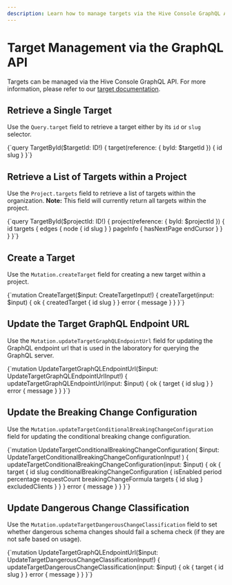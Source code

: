 ```yaml
---
description: Learn how to manage targets via the Hive Console GraphQL API.
---
```


# Target Management via the GraphQL API

Targets can be managed via the Hive Console GraphQL API. For more information, please refer to our
[target documentation](/docs/management/targets).

## Retrieve a Single Target

Use the `Query.target` field to retrieve a target either by its `id` or `slug` selector.

<GraphQLDocumentWithSchema>
{`query TargetById($targetId: ID!) {
  target(reference: { byId: $targetId }) {
    id
    slug
  }
}`}
</GraphQLDocumentWithSchema>

## Retrieve a List of Targets within a Project

Use the `Project.targets` field to retrieve a list of targets within the organization. **Note:**
This field will currently return all targets within the project.

<GraphQLDocumentWithSchema>
{`query TargetById($projectId: ID!) {
  project(reference: { byId: $projectId }) {
    id
    targets {
      edges {
        node {
          id
          slug
        }
      }
      pageInfo {
        hasNextPage
        endCursor
      }
    }
  }
}`}
</GraphQLDocumentWithSchema>

## Create a Target

Use the `Mutation.createTarget` field for creating a new target within a project.

<GraphQLDocumentWithSchema>
{`mutation CreateTarget($input: CreateTargetInput!) {
  createTarget(input: $input) {
    ok {
      createdTarget {
        id
        slug
      }
    }
    error {
      message
    }
  }
}`}
</GraphQLDocumentWithSchema>

## Update the Target GraphQL Endpoint URL

Use the `Mutation.updateTargetGraphQLEndpointUrl` field for updating the GraphQL endpoint url that
is used in the laboratory for querying the GraphQL server.

<GraphQLDocumentWithSchema>
{`mutation UpdateTargetGraphQLEndpointUrl($input: UpdateTargetGraphQLEndpointUrlInput!) {
  updateTargetGraphQLEndpointUrl(input: $input) {
    ok {
      target {
        id
        slug
      }
    }
    error {
      message
    }
  }
}`}
</GraphQLDocumentWithSchema>

## Update the Breaking Change Configuration

Use the `Mutation.updateTargetConditionalBreakingChangeConfiguration` field for updating the
conditional breaking change configuration.

<GraphQLDocumentWithSchema>
{`mutation UpdateTargetConditionalBreakingChangeConfiguration(
  $input: UpdateTargetConditionalBreakingChangeConfigurationInput!
) {
  updateTargetConditionalBreakingChangeConfiguration(input: $input) {
    ok {
      target {
        id
        slug
        conditionalBreakingChangeConfiguration {
          isEnabled
          period
          percentage
          requestCount
          breakingChangeFormula
          targets {
            id
            slug
          }
          excludedClients
        }
      }
    }
    error {
      message
    }
  }
}`}
</GraphQLDocumentWithSchema>

## Update Dangerous Change Classification

Use the `Mutation.updateTargetDangerousChangeClassification` field to set whether dangerous schema
changes should fail a schema check (if they are not safe based on usage).

<GraphQLDocumentWithSchema>
{`mutation UpdateTargetGraphQLEndpointUrl($input: UpdateTargetDangerousChangeClassificationInput!) {
  updateTargetDangerousChangeClassification(input: $input) {
    ok {
      target {
        id
        slug
      }
    }
    error {
      message
    }
  }
}`}
</GraphQLDocumentWithSchema>
